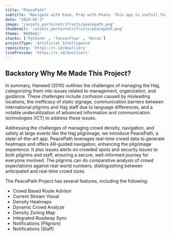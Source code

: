 ```yaml
---
title: "PeacePath"
subtitle: "Navigate with Ease, Pray with Peace. This app is usefull for Pilgrism for navigate the umrah and hajj experience"
date: "2024-02-3"
image: "/assets_porto/nutrifruits/peacepath.png"
thumbnail: '/assets_porto/nutrifruits/peacepath.png'
theme: '#680ebc'
stacks: ['PyCharm' , 'TensorFlow' , 'Keras']
projectType: 'Artificial Intelligence'
repository: 'https://s.id/4outliers'
livePreview: 'https://s.id/4outliers'
---
```


## Backstory Why Me Made This Project?

In summary, Hameed (2010) outlines the challenges of managing the Hajj, categorizing them into issues related to management, organization, and guidance. These challenges include confusion caused by misleading locations, the inefficacy of static signage, communication barriers between international pilgrims and Hajj staff due to language differences, and a notable underutilization of advanced information and communication technologies (ICT) to address these issues.

Addressing the challenges of managing crowd density, navigation, and safety at large events like the Hajj pilgrimage, we introduce PeacePath, a state-of-the-art app. PeacePath leverages real-time crowd data to generate heatmaps and offers AR-guided navigation, enhancing the pilgrimage experience. It also issues alerts on crowded spots and security issues to both pilgrims and staff, ensuring a secure, well-informed journey for everyone involved. The pilgrims can do comparative analysis of crowd expectations against real-world numbers, distinguishing between anticipated and real-time crowd sizes.

The PeacePath Project has several features, including the following:
  - Crowd Based Route Advisor
  - Current Stream Visual
  - Density Heatmaps
  - Dynamic Crowd Analyze
  - Density Zoning Map
  - Integrated Roadway Sync
  - Notifications (Pilgrism)
  - Notifications (Staff)

